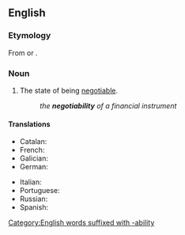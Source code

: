 ==English==

===Etymology===
From {{suffix|en|negotiate|ability}} or {{suffix|en|negotiable|ity}}.

===Noun===
{{en-noun|~}}

# The state of being [[negotiable]].
#: ''the '''negotiability''' of a financial instrument''

====Translations====
{{trans-top|state of being negotiable}}
* Catalan: {{t|ca|negociabilitat|f}}
* French: {{t+|fr|négociabilité|f}}
* Galician: {{t+|gl|negociabilidade|f}}
* German: {{t|de|Verhandelbarkeit|f}} {{qualifier|general sense, not finance}}
{{trans-mid}}
* Italian: {{t+|it|negoziabilità|f}}
* Portuguese: {{t|pt|negociabilidade|f}}
* Russian: {{t+|ru|договороспособность|f}}
* Spanish: {{t|es|negociabilidad|f}}
{{trans-bottom}}

[[Category:English words suffixed with -ability]]
